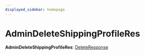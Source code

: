 ```yaml
---
displayed_sidebar: homepage
---
```



# AdminDeleteShippingProfileRes

 **AdminDeleteShippingProfileRes**: [DeleteResponse](../interfaces/medusa.DeleteResponse.mdx)

